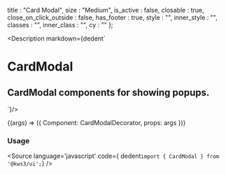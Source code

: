 
  title : "Card Modal",
  size : "Medium",
  is_active : false,
  closable : true,
  close_on_click_outside : false,
  has_footer : true,
  style : "",
  inner_style : "",
  classes : "",
  inner_class : "",
  cy : ""
};

<Meta
  title="Helpers/Modal/CardModal"
  component={CardModal}
  args={args}
/>

<Description markdown={dedent`
# CardModal
## CardModal components for showing popups.
`}/>

<Canvas>
  <Story
  name="CardModal"
  args={args}
  >
  {(args) => ({
    Component: CardModalDecorator,
    props: args
  })}
  </Story>
</Canvas>

<ArgsTable story="CardModal" />

### Usage
<Source
  language='javascript'
  code={ dedent`import { CardModal } from '@kws3/ui';`}
/>